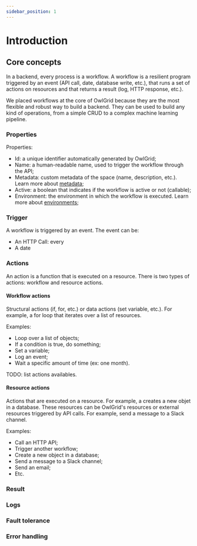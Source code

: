 ```yaml
---
sidebar_position: 1
---
```


# Introduction

## Core concepts

In a backend, every process is a workflow. A workflow is a resilient program triggered by an event (API call, date, database write, etc.), that runs a set of actions on resources and that returns a result (log, HTTP response, etc.).

We placed workflows at the core of OwlGrid because they are the most flexible and robust way to build a backend. They can be used to build any kind of operations, from a simple CRUD to a complex machine learning pipeline.

### Properties

Properties:
- Id: a unique identifier automatically generated by OwlGrid;
- Name: a human-readable name, used to trigger the workflow through the API;
- Metadata: custom metadata of the space (name, description, etc.). Learn more about [metadata](/docs/general/concepts/metadata);
- Active: a boolean that indicates if the workflow is active or not (callable);
- Environment: the environment in which the workflow is executed. Learn more about [environments](/docs/general/concepts/environments); 

### Trigger

A workflow is triggered by an event. The event can be:
- An HTTP Call: every 
- A date

### Actions

An action is a function that is executed on a resource. There is two types of actions: workflow and resource actions.

#### Workflow actions

Structural actions (if, for, etc.) or data actions (set variable, etc.). For example, a for loop that iterates over a list of resources.

Examples:
- Loop over a list of objects;
- If a condition is true, do something;
- Set a variable;
- Log an event;
- Wait a specific amount of time (ex: one month).

TODO: list actions availables.

#### Resource actions

Actions that are executed on a resource. For example, a creates a new objet in a database. These resources can be OwlGrid's resources or external resources triggered by API calls. For example, send a message to a Slack channel.

Examples:
- Call an HTTP API;
- Trigger another workflow;
- Create a new object in a database;
- Send a message to a Slack channel;
- Send an email;
- Etc.

### Result

### Logs

### Fault tolerance

### Error handling